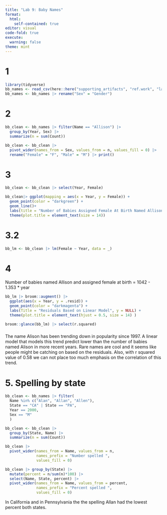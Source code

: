 ```yaml
---
title: "Lab 9: Baby Names"
format: 
  html:
    self-contained: true
editor: visual
code-fold: true
execute: 
  warning: false
theme: mint
---
```


# 1

```r
library(tidyverse)
bb_names <- read_csv(here::here("supporting_artifacts", "ref.work", "lab9", "StateNames_A.csv"))
bb_names <- bb_names |> rename("Sex" = "Gender")
```

# 2

```r
bb_clean <- bb_names |> filter(Name == "Allison") |> 
  group_by(Year, Sex) |> 
  summarize(n = sum(Count))

bb_clean <- bb_clean |>
  pivot_wider(names_from = Sex, values_from = n, values_fill = 0) |> 
  rename("Female" = "F", "Male" = "M") |> print()
```

# 3

```r
bb_clean <- bb_clean |> select(Year, Female)

bb_clean|> ggplot(mapping = aes(x = Year, y = Female)) + 
  geom_point(color = "darkgreen") +
  geom_line()+
  labs(title = "Number of Babies Assigned Female At Birth Named Allison", y = NULL) +
  theme(plot.title = element_text(size = 14))
```

# 3.2

```r
bb_lm <- bb_clean |> lm(Female ~ Year, data = _)
```

# 4

Number of babies named Allison and assigned female at birth = 1042 - 1.353 \* year

```r
bb_lm |> broom::augment() |> 
  ggplot(aes(x = Year, y = .resid)) +
  geom_point(color = "darkmagenta") +
  labs(Title = "Residuals Based on Linear Model", y = NULL) +
  theme(plot.title = element_text(hjust = 0.5, size = 14) )

broom::glance(bb_lm) |> select(r.squared)
```

### 

The name Alison has been trending down in popularity since 1997. A linear model that models this trend predict lower than the number of babies named Alison in more recent years. Rare names are cool and it seems like people might be catching on based on the residuals. Also, with r squared value of 0.58 we can not place too much emphasis on the correlation of this trend.

# 5. Spelling by state

```r
bb_clean <- bb_names |> filter(
  Name %in% c("Alan", "Allan", "Allen"),
  State == "CA" | State == "PA",
  Year == 2000,
  Sex == "M"
  )

bb_clean <- bb_clean |> 
  group_by(State, Name) |> 
  summarize(n = sum(Count))

bb_clean |> 
  pivot_wider(names_from = Name, values_from = n, 
              names_prefix = "Number spelled ",
              values_fill = 0)

bb_clean |> group_by(State) |> 
  mutate(percent = n/sum(n)*100) |> 
  select(Name, State, percent) |> 
  pivot_wider(names_from = Name, values_from = percent,
              names_prefix = "Percent spelled ",
              values_fill = 0)
```

In California and in Pennsylvania the the spelling Allan had the lowest percent both states.
